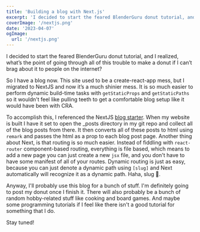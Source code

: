 ```yaml
---
title: 'Building a blog with Next.js'
excerpt: 'I decided to start the feared BlenderGuru donut tutorial, and I realized, what’s the point of going through all of this trouble to make a donut if I can’t brag about it to people on the internet?'
coverImage: '/nextjs.png'
date: '2023-04-07'
ogImage:
  url: '/nextjs.png'
---
```


I decided to start the feared BlenderGuru donut tutorial, and I realized, what’s the point of going through all of this trouble to make a donut if I can’t brag about it to people on the internet?

So I have a blog now. This site used to be a create-react-app mess, but I migrated to NextJS and now it’s a much shinier mess. It is so much easier to perform dynamic build-time tasks with `getStaticProps` and `getStaticPaths` so it wouldn't feel like pulling teeth to get a comfortable blog setup like it would have been with CRA.

To accomplish this, I referenced the NextJS [blog starter](https://github.com/vercel/next.js/tree/canary/examples/blog-starter). When my website is built I have it set to open the \_posts directory in my git repo and collect all of the blog posts from there. It then converts all of these posts to html using `remark` and passes the html as a prop to each blog post page. Another thing about Next, is that routing is so much easier. Instead of fiddling with `react-router` component-based routing, everything is file based, which means to add a new page you can just create a new `jsx` file, and you don't have to have some manifest of all of your routes. Dynamic routing is just as easy, because you can just denote a dynamic path using `[slug]` and Next automatically will recognize it as a dynamic path. Haha, slug 🐌.

Anyway, I'll probably use this blog for a bunch of stuff. I'm definitely going to post my donut once I finish it. There will also probably be a bunch of random hobby-related stuff like cooking and board games. And maybe some programming tutorials if I feel like there isn't a good tutorial for something that I do.

Stay tuned!
